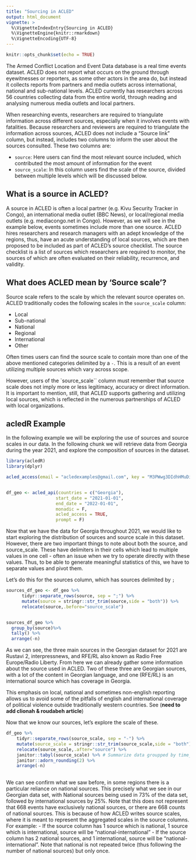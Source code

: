 ```yaml
---
title: "Sourcing in ACLED"
output: html_document
vignette: >
  %\VignetteIndexEntry{Sourcing in ACLED}
  %\VignetteEngine{knitr::rmarkdown}
  %\VignetteEncoding{UTF-8}
---
```


```r
knitr::opts_chunk$set(echo = TRUE)
```


The Armed Conflict Location and Event Data database is a real time events dataset. ACLED does not report what occurs on the ground through eyewitnesses or reporters, as some other actors in the area do, but instead it collects reports from partners and media outlets across international, national and sub-national levels. ACLED currently has researchers across 56 countries collecting data from the entire world, through reading and analysing numerous media outlets and local partners. 

When researching events, researchers are required to triangulate information across different sources, especially when it involves events with fatalities. Because researchers and reviewers are required to triangulate the information across sources, ACLED does not include a "Source link" column, but instead, includes two columns to inform the user about the sources consulted. These two columns are:

- `source`: Here users can find the most relevant source included, which contributed the most amount of information for the event
- `source_scale`: In this column users find the scale of the source, divided between multiple levels which will be discussed below. 


## What is a source in ACLED? 

A source in ACLED is often a local partner (e.g. Kivu Security Tracker in Congo), an international media outlet (BBC News), or local/regional media outlets (e.g. mediacongo.net in Congo). However, as we will see in the example below, events sometimes include more than one source. ACLED hires researchers and research managers with an adept knowledge of the regions, thus, have an acute understanding of local sources, which are then proposed to be included as part of ACLED's source checklist. The source checklist is a list of sources which researchers are required to monitor, the sources of which are often evaluated on their reliability, recurrence, and validity. 

## What does ACLED mean by 'Source scale'?

Source scale refers to the scale by which the relevant source operates on. ACLED traditionally codes the following scales in the `source_scale` column:

- Local
- Sub-national
- National
- Regional 
- International 
- Other

Often times users can find the source scale to contain more than one of the above mentioned categories delimited by a `-`. This is a result of an event utilizing multiple sources which vary across scope. 

However, users of the `source_scale`` column must remember that source scale does not imply more or less legitimacy, accuracy or direct information. It is important to mention, still, that ACLED supports gathering and utilizing local sources, which is reflected in the numerous partnerships of ACLED with local organizations. 


## acledR Example

In the following example we will be exploring the use of sources and source scales in our data. In the following chunk we will retrieve data from Georgia during the year 2021, and explore the composition of sources in the dataset.  


```r
library(acledR)
library(dplyr)

acled_access(email = "acledexamples@gmail.com", key = "M3PWwg3DIdhHMuDiilp5") #  This is an example, you will need to input your credentials.


df_geo <- acled_api(countries = c("Georgia"),
                   start_date = "2021-01-01",
                   end_date = "2022-01-01",
                   monadic = F,
                   acled_access = TRUE,
                   prompt = F)
```

Now that we have the data for Georgia throughout 2021, we would like to start exploring the distribution of sources and source scale in this dataset. However, there are two important things to note about both the source, and source_scale. These have delimiters in their cells which lead to multiple values in one cell - often an issue when we try to operate directly with these values. Thus, to be able to generate meaningful statistics of this, we have to separate values and pivot them. 

Let's do this for the sources column, which has sources delimited by `;`

```r

sources_df_geo <- df_geo %>%
      tidyr::separate_rows(source, sep = ";") %>%
      mutate(source = stringr::str_trim(source,side = "both")) %>%
      relocate(source,.before="source_scale")


sources_df_geo %>%
  group_by(source)%>%
  tally() %>%
  arrange(-n)

```

As we can see, the three main sources in the Georgian dataset for 2021 are Rustavi 2, interpressnews, and RFE/RL also known as Radio Free Europe/Radio Liberty. From here we can already gather some information about the source used in ACLED. Two of these three are Georgian sources, with a lot of the content in Georgian language, and one (RFE/RL) is an international source which has coverage in Georgia.

This emphasis on local, national and sometimes non-english reporting allows us to avoid some of the pitfalls of english and international coverage of political violence outside traditionally western countries. See (**need to add clionah & roudabeh article**)

Now that we know our sources, let's explore the scale of these. 

```r


df_geo %>%
    tidyr::separate_rows(source_scale, sep = "-") %>%
    mutate(source_scale = stringr::str_trim(source_scale,side = "both")) %>%
    relocate(source_scale,.after="source") %>%
    janitor::tabyl(source_scale) %>% # Summarize data groupped by time_precision
    janitor::adorn_rounding(2) %>%
    arrange(-n)
    
```

We can see confirm what we saw before, in some regions there is a particular reliance on national sources. This precisely what we see in our Georgian data set, with National sources being used in 73% of the data set, followed by international sources by 25%. Note that this does not represent that 668 events have exclusively national sources, or there are 668 counts of national sources. This is because of how ACLED writes source scales, where it is meant to represent the aggregated scales in the source columns. For example: 
- If the source column has 1 source which is national, 1 source which is international, source will be "national-international"
- If the source column has 2 national sources, and 1 international, source will be "national-international". Note that national is not repeated twice (thus following the number of national sources) but only once. 



  
